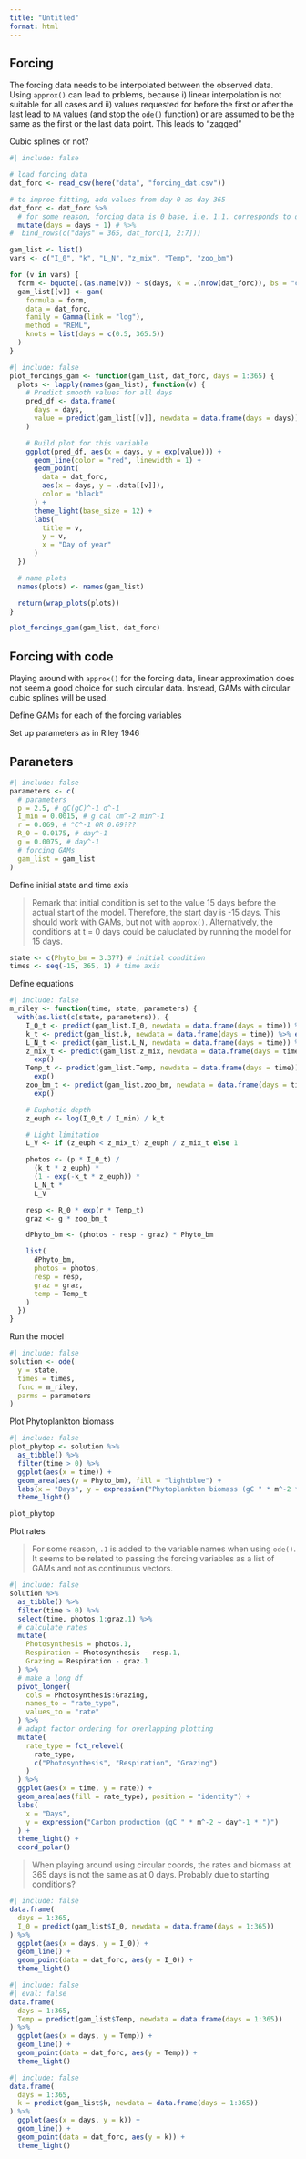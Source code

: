 ```yaml
---
title: "Untitled"
format: html
---
```



## Forcing

The forcing data needs to be interpolated between the observed data. Using `approx()` can lead to prblems, because i) linear interpolation is not suitable for all cases and ii) values requested for before the first or after the last lead to `NA` values (and stop the `ode()` function) or are assumed to be the same as the first or the last data point. This leads to "zagged"

Cubic splines or not?

```r
#| include: false

# load forcing data
dat_forc <- read_csv(here("data", "forcing_dat.csv"))

# to improe fitting, add values from day 0 as day 365
dat_forc <- dat_forc %>%
  # for some reason, forcing data is 0 base, i.e. 1.1. corresponds to day 0
  mutate(days = days + 1) # %>%
#  bind_rows(c("days" = 365, dat_forc[1, 2:7]))

gam_list <- list()
vars <- c("I_0", "k", "L_N", "z_mix", "Temp", "zoo_bm")

for (v in vars) {
  form <- bquote(.(as.name(v)) ~ s(days, k = .(nrow(dat_forc)), bs = "cc"))
  gam_list[[v]] <- gam(
    formula = form,
    data = dat_forc,
    family = Gamma(link = "log"),
    method = "REML",
    knots = list(days = c(0.5, 365.5))
  )
}
```

```r
#| include: false
plot_forcings_gam <- function(gam_list, dat_forc, days = 1:365) {
  plots <- lapply(names(gam_list), function(v) {
    # Predict smooth values for all days
    pred_df <- data.frame(
      days = days,
      value = predict(gam_list[[v]], newdata = data.frame(days = days))
    )

    # Build plot for this variable
    ggplot(pred_df, aes(x = days, y = exp(value))) +
      geom_line(color = "red", linewidth = 1) +
      geom_point(
        data = dat_forc,
        aes(x = days, y = .data[[v]]),
        color = "black"
      ) +
      theme_light(base_size = 12) +
      labs(
        title = v,
        y = v,
        x = "Day of year"
      )
  })

  # name plots
  names(plots) <- names(gam_list)

  return(wrap_plots(plots))
}

plot_forcings_gam(gam_list, dat_forc)
```

## Forcing with code

Playing around with `approx()` for the forcing data, linear approximation does not seem a good choice for such circular data. Instead, GAMs with circular cubic splines will be used.

Define GAMs for each of the forcing variables



Set up parameters as in Riley 1946

## Paraneters

```r
#| include: false
parameters <- c(
  # parameters
  p = 2.5, # gC(gC)^-1 d^-1
  I_min = 0.0015, # g cal cm^-2 min^-1
  r = 0.069, # °C^-1 OR 0.69???
  R_0 = 0.0175, # day^-1
  g = 0.0075, # day^-1
  # forcing GAMs
  gam_list = gam_list
)
```

Define initial state and time axis

> Remark that initial condition is set to the value 15 days before the actual start of the model. Therefore, the start day is -15 days. This should work with GAMs, but not with `approx()`. Alternatively, the conditions at t = 0 days could be caluclated by running the model for 15 days.

```r
state <- c(Phyto_bm = 3.377) # initial condition
times <- seq(-15, 365, 1) # time axis
```

Define equations

```r
#| include: false
m_riley <- function(time, state, parameters) {
  with(as.list(c(state, parameters)), {
    I_0_t <- predict(gam_list.I_0, newdata = data.frame(days = time)) %>% exp()
    k_t <- predict(gam_list.k, newdata = data.frame(days = time)) %>% exp()
    L_N_t <- predict(gam_list.L_N, newdata = data.frame(days = time)) %>% exp()
    z_mix_t <- predict(gam_list.z_mix, newdata = data.frame(days = time)) %>%
      exp()
    Temp_t <- predict(gam_list.Temp, newdata = data.frame(days = time)) %>%
      exp()
    zoo_bm_t <- predict(gam_list.zoo_bm, newdata = data.frame(days = time)) %>%
      exp()

    # Euphotic depth
    z_euph <- log(I_0_t / I_min) / k_t

    # Light limitation
    L_V <- if (z_euph < z_mix_t) z_euph / z_mix_t else 1

    photos <- (p * I_0_t) /
      (k_t * z_euph) *
      (1 - exp(-k_t * z_euph)) *
      L_N_t *
      L_V

    resp <- R_0 * exp(r * Temp_t)
    graz <- g * zoo_bm_t

    dPhyto_bm <- (photos - resp - graz) * Phyto_bm

    list(
      dPhyto_bm,
      photos = photos,
      resp = resp,
      graz = graz,
      temp = Temp_t
    )
  })
}
```

Run the model

```r
#| include: false
solution <- ode(
  y = state,
  times = times,
  func = m_riley,
  parms = parameters
)
```

Plot Phytoplankton biomass

```r
#| include: false
plot_phytop <- solution %>%
  as_tibble() %>%
  filter(time > 0) %>%
  ggplot(aes(x = time)) +
  geom_area(aes(y = Phyto_bm), fill = "lightblue") +
  labs(x = "Days", y = expression("Phytoplankton biomass (gC " * m^-2 * ")")) +
  theme_light()

plot_phytop
```

Plot rates

> For some reason, `.1` is added to the variable names when using `ode()`. It seems to be related to passing the forcing variables as a list of GAMs and not as continuous vectors.

```r
#| include: false
solution %>%
  as_tibble() %>%
  filter(time > 0) %>%
  select(time, photos.1:graz.1) %>%
  # calculate rates
  mutate(
    Photosynthesis = photos.1,
    Respiration = Photosynthesis - resp.1,
    Grazing = Respiration - graz.1
  ) %>%
  # make a long df
  pivot_longer(
    cols = Photosynthesis:Grazing,
    names_to = "rate_type",
    values_to = "rate"
  ) %>%
  # adapt factor ordering for overlapping plotting
  mutate(
    rate_type = fct_relevel(
      rate_type,
      c("Photosynthesis", "Respiration", "Grazing")
    )
  ) %>%
  ggplot(aes(x = time, y = rate)) +
  geom_area(aes(fill = rate_type), position = "identity") +
  labs(
    x = "Days",
    y = expression("Carbon production (gC " * m^-2 ~ day^-1 * ")")
  ) +
  theme_light() +
  coord_polar()
```

> When playing around using circular coords, the rates and biomass at 365 days is not the same as at 0 days. Probably due to starting conditions?

```r
#| include: false
data.frame(
  days = 1:365,
  I_0 = predict(gam_list$I_0, newdata = data.frame(days = 1:365))
) %>%
  ggplot(aes(x = days, y = I_0)) +
  geom_line() +
  geom_point(data = dat_forc, aes(y = I_0)) +
  theme_light()
```

```r
#| include: false
#| eval: false
data.frame(
  days = 1:365,
  Temp = predict(gam_list$Temp, newdata = data.frame(days = 1:365))
) %>%
  ggplot(aes(x = days, y = Temp)) +
  geom_line() +
  geom_point(data = dat_forc, aes(y = Temp)) +
  theme_light()
```

```r
#| include: false
data.frame(
  days = 1:365,
  k = predict(gam_list$k, newdata = data.frame(days = 1:365))
) %>%
  ggplot(aes(x = days, y = k)) +
  geom_line() +
  geom_point(data = dat_forc, aes(y = k)) +
  theme_light()
```